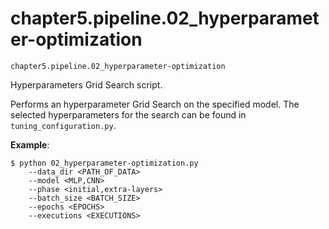 # chapter5.pipeline.02_hyperparameter-optimization { #libs.chapter5.pipeline.02_hyperparameter-optimization }

`chapter5.pipeline.02_hyperparameter-optimization`

Hyperparameters Grid Search script.

Performs an hyperparameter Grid Search on the specified model. The selected hyperparameters for the search
can be found in `tuning_configuration.py`.

**Example**:

    $ python 02_hyperparameter-optimization.py 
        --data_dir <PATH_OF_DATA> 
        --model <MLP,CNN>
        --phase <initial,extra-layers>
        --batch_size <BATCH_SIZE>
        --epochs <EPOCHS>
        --executions <EXECUTIONS>